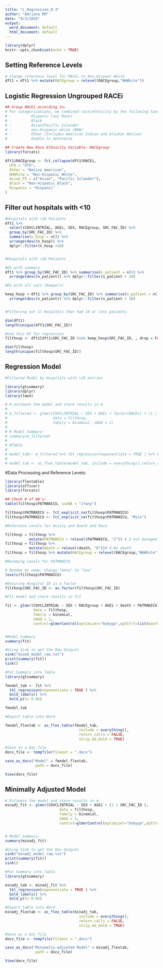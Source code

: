 ```yaml
---
title: "L_Regression_9.3"
author: "Adriana RM"
date: "9/3/2020"
output:
  word_document: default
  html_document: default
---
```


```r
library(dplyr)
knitr::opts_chunk$set(echo = TRUE)

```

## Setting Reference Levels 
```r

# Change reference level for RACEi to Non-Hispanc White
dft1 = dft1 %>% mutate(RACEgroup = relevel(RACEgroup,"NHWhite"))

```

## Logistic Regression Ungrouped RACEi

```r
## Group RACEi according to:
# For categorizations, we combined race/ethnicity by the following hierarchy:
# ·         Hispanic (any Race)
# ·         Black
# ·         Asian/Pacific Islander 
# ·         non-Hispanic white (NHW)
# ·         Other (Includes American Indian and Alaskan Native)
# ·         Unable to determine

## Create New Race Ethnicity Variable: RACEgroup 
library(forcats)

dft1$RACEgroup <- fct_collapse(dft1$RACEi,
  UTD = "UTD",
  Other = "Native American",
  NHWhite = "Non-Hispanic White",
  Asian_PI = c("Asian", "Pacific Islander"),
  Black = "Non-Hispanic Black",
  Hispanic = "Hispanic"
)

```

## Filter out hospitals with <10

```r

#Hospitals with <10 Patients 
dft1 %>% 
  select(COVCLINTRIAL, AGEi, SEX, RACEgroup, SRC_FAC_ID) %>%         
  group_by(SRC_FAC_ID) %>% 
  summarise(n_hosp = n()) %>% 
  arrange(desc(n_hosp)) %>% 
  dplyr::filter(n_hosp <10)


#Hospitals with <10 Patients

#DS with summary
dft1 %>% group_by(SRC_FAC_ID) %>% summarise(n_patient = n()) %>%
  arrange(desc(n_patient)) %>% dplyr::filter(n_patient > 10)

#DS with all vars (Keepers)

keep_hosp <-dft1 %>% group_by(SRC_FAC_ID) %>% summarise(n_patient = n()) %>%
  arrange(desc(n_patient)) %>% dplyr::filter(n_patient > 10)


#Filtering out 17 Hospitals that had 10 or less patients 

dim(dft1)
length(unique(dft1$SRC_FAC_ID))

#Use this DF for regression 
filthosp <- dft1[dft1$SRC_FAC_ID %in% keep_hosp$SRC_FAC_ID, , drop = FALSE]

dim(filthosp)
length(unique(filthosp$SRC_FAC_ID))

```


## Regression Model 

```r
#Filtered Model by Hospitals with >10 entries 

library(gtsummary)
library(dplyr)
library(lme4)

# # estimate the model and store results in m
# 
# m_filtered <- glmer(COVCLINTRIAL ~ SEX + AGEi + factor(RACEi) + (1 | SRC_FAC_ID ),
#                     data = filthosp,
#                     family = binomial, nAGQ = 1)
# 
# # Model Summary: 
# summary(m_filtered)
# 
# #Table
# 
# model_tab<- m_filtered %>% tbl_regression(exponentiate = TRUE ) %>% bold_labels() %>% bold_p(t= 0.05) %>% add_nevent()
# 
# model_tab <- as_flex_table(model_tab, include = everything(),return_calls = FALSE, strip_md_bold = TRUE)

```

#Data Processing and Reference Levels: 

```r

library(flextable)
library(officer)
library(forcats)

## Check # of NA's: 
table(filthosp$PATMANICU, useNA = "ifany")

filthosp$PATMANICU <- fct_explicit_na(filthosp$PATMANICU)
filthosp$PATMANICU <- fct_explicit_na(filthosp$PATMANICU, "Miss")

#Reference Levels for Acuity and Death and Race

filthosp = filthosp %>%
           mutate(PATMANICU = relevel(PATMANICU, "2")) # 2-not managed in ICU
filthosp = filthosp %>% 
           mutate(death = relevel(death, "0"))# 0-No death
filthosp = filthosp %>% mutate(RACEgroup = relevel(RACEgroup,"NHWhite"))

#Renaming Levels for PATMANICU 

# Rename by name: change "beta" to "two"
levels(filthosp$PATMANICU) 

#Ensuring Hospital ID is a factor
filthosp$SRC_FAC_ID <- as.factor(filthosp$SRC_FAC_ID)

```

```r
#Fit model and store results in fit

fit <- glmer(COVCLINTRIAL ~ SEX + RACEgroup + AGEi + death + PATMANICU + (1 | SRC_FAC_ID ),
             data = filthosp,
             family = binomial,
             nAGQ = 1, 
             control=glmerControl(optimizer="bobyqa",optCtrl=list(maxfun=2e5)))


#Model Summary
summary(fit)

#Using Sink to get the Raw Outputs
sink("mixed_model_raw.txt")
print(summary(fit))
sink()

#Put Summary into Table 
library(gtsummary)

fmodel_tab <- fit %>%
  tbl_regression(exponentiate = TRUE ) %>%
  bold_labels() %>%
  bold_p(t= 0.05)

fmodel_tab

#Export table into Word

fmodel_flextab <- as_flex_table(fmodel_tab,
                                  include = everything(),
                                  return_calls = FALSE,
                                  strip_md_bold = TRUE)

#Save as a Doc file
docx_file <- tempfile(fileext = ".docx")

save_as_docx("Model" = fmodel_flextab,
              path = docx_file)

View(docx_file)

```


## Minimally Adjusted Model 
```r
# Estimate the model and store results in m
minadj_fit <- glmer(COVCLINTRIAL ~ SEX + AGEi + (1 | SRC_FAC_ID ),
                         data = filthosp,
                         family = binomial,
                         nAGQ = 1,
                         control=glmerControl(optimizer="bobyqa",optCtrl=list(maxfun=2e5)))


# Model Summary: 
summary(minadj_fit)

#Using Sink to get the Raw Outputs
sink("minadj_model_raw.txt")
print(summary(fit))
sink()

#Put Summary into Table 
library(gtsummary)

minadj_tab <- minadj_fit %>%
  tbl_regression(exponentiate = TRUE ) %>%
  bold_labels() %>%
  bold_p(t= 0.05)

#Export table into Word
minadj_flextab <- as_flex_table(minadj_tab,
                                  include = everything(),
                                  return_calls = FALSE,
                                  strip_md_bold = TRUE)

#Save as a Doc file
docx_file <- tempfile(fileext = ".docx")

save_as_docx("Minimally-adjusted Model" = minadj_flextab,
              path = docx_file)

View(docx_file)

```

